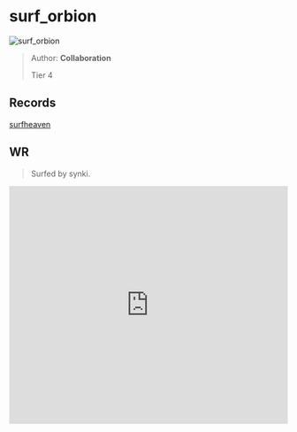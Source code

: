 
# surf_orbion

![surf_orbion](https://raw.githubusercontent.com/Sayt123/SurfMapPics/Maps-and-bonuses/csgo/surf_orbion.jpg)

> Author: **Collaboration**
>
> Tier 4

## Records

[surfheaven](https://surfheaven.eu/map/surf_orbion)

## WR

> Surfed by synki.

<iframe
width="100%"
height="430"
src="https://www.youtube.com/embed/dpwl-aiG3v4"
frameborder="0"
allow="accelerometer; autoplay; clipboard-write; encrypted-media; gyroscope; picture-in-picture"
allowFullScreen
/>

```md

[Surf Timer] - synkix finished in 01:09:83 (WR -00:00:94). Improving by 00:02:17
[Surf Timer] - synkix beat the map record! Rank: 1/911

Previous WR holder: redc


```
                
